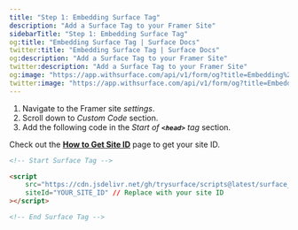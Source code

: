 ```yaml
---
title: "Step 1: Embedding Surface Tag"
description: "Add a Surface Tag to your Framer Site"
sidebarTitle: "Step 1: Embedding Surface Tag"
og:title: "Embedding Surface Tag | Surface Docs"
twitter:title: "Embedding Surface Tag | Surface Docs"
og:description: "Add a Surface Tag to your Framer Site"
twitter:description: "Add a Surface Tag to your Framer Site"
og:image: "https://app.withsurface.com/api/v1/form/og?title=Embedding%20Surface%20Tag"
twitter:image: "https://app.withsurface.com/api/v1/form/og?title=Embedding%20Surface%20Tag"
---
```



1. Navigate to the Framer site *settings*.
2. Scroll down to *Custom Code* section.
3. Add the following code in the *Start of **`<head>`** tag* section.

Check out the [**How to Get Site ID**](/docs/surface-tag/installation#where-to-find-your-site-id) page to get your site ID.

```html
<!-- Start Surface Tag -->

<script 
	src="https://cdn.jsdelivr.net/gh/trysurface/scripts@latest/surface_tag.min.js"  
	siteId="YOUR_SITE_ID" // Replace with your site ID
></script>

<!-- End Surface Tag -->
```
